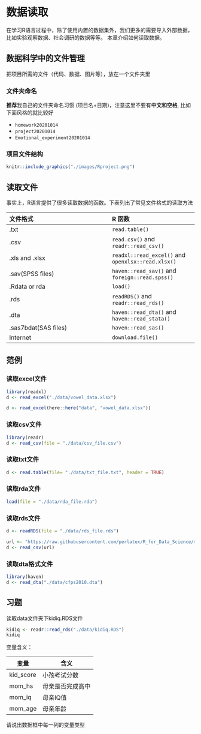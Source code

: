 # 数据读取 {#readr}

在学习R语言过程中，除了使用内置的数据集外，我们更多的需要导入外部数据，
比如实验观察数据、社会调研的数据等等。
本章介绍如何读取数据。

## 数据科学中的文件管理

把项目所需的文件（代码、数据、图片等），放在一个文件夹里

### 文件夹命名

**推荐**我自己的文件夹命名习惯 (项目名+日期)，注意这里不要有**中文和空格**, 比如下面风格的就比较好 

- `homework20201014`
- `project20201014`
- `Emotional_experiment20201014` 



### 项目文件结构

```r
knitr::include_graphics("./images/Rproject.png")
```

## 读取文件

事实上，R语言提供了很多读取数据的函数。下表列出了常见文件格式的读取方法


文件格式                       |       **R** 函数 
:---------------------------   |       :----------------------
.txt                           |       `read.table()`
.csv                           |       `read.csv()` and `readr::read_csv()`
.xls and .xlsx                 |       `readxl::read_excel()` and `openxlsx::read.xlsx()`
.sav(SPSS files)               |       `haven::read_sav()` and `foreign::read.spss()`
.Rdata or rda                  |       `load()`
.rds                           |       `readRDS()` and `readr::read_rds()` 
.dta                           |       `haven::read_dta()` and `haven::read_stata()`
.sas7bdat(SAS files)           |       `haven::read_sas()`
Internet                       |       `download.file()`



## 范例

### 读取excel文件
```r
library(readxl)
d <- read_excel("./data/vowel_data.xlsx")

d <- read_excel(here::here("data", "vowel_data.xlsx"))
```



### 读取csv文件
```r
library(readr)
d <- read_csv(file = "./data/csv_file.csv") 
```




### 读取txt文件
```r
d <- read.table(file= "./data/txt_file.txt", header = TRUE)
```


### 读取rda文件
```r
load(file = "./data/rda_file.rda")
```

### 读取rds文件
```r
d <- readRDS(file = "./data/rds_file.rds")
```




```r
url <- "https://raw.githubusercontent.com/perlatex/R_for_Data_Science/master/demo_data/wages.csv"
d <- read_csv(url)
```




### 读取dta格式文件
```r
library(haven)
d <- read_dta("./data/cfps2010.dta")
```


## 习题

读取data文件夹下kidiq.RDS文件

```r
kidiq <- readr::read_rds("./data/kidiq.RDS") 
kidiq
```

变量含义：

| 变量       	| 含义             	|
|------------	|------------------	|
| kid_score  	| 小孩考试分数     	|
| mom_hs     	| 母亲是否完成高中 	|
| mom_iq     	| 母亲IQ值         	|
| mom_age    	| 母亲年龄         	|

请说出数据框中每一列的变量类型